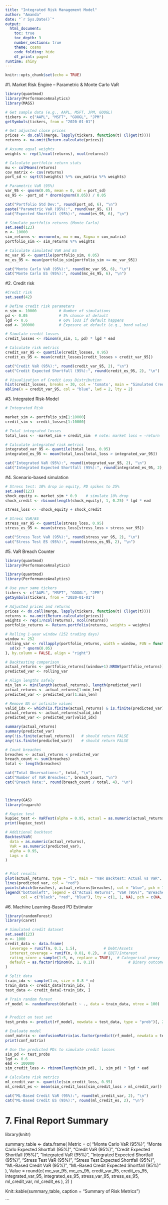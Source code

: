 ```yaml
---
title: "Integrated Risk Management Model"
author: "Amanda"
date: "`r Sys.Date()`"
output:
  html_document:
    toc: true
    toc_depth: 3
    number_sections: true
    theme: cosmo
    code_folding: hide
    df_print: paged
runtime: shiny
---
```


```r
knitr::opts_chunk$set(echo = TRUE)

```
#1. Market Risk Engine – Parametric & Monte Carlo VaR
```r


library(quantmod)
library(PerformanceAnalytics)
library(MASS)

# Get sample data (e.g., AAPL, MSFT, JPM, GOOGL)
tickers <- c("AAPL", "MSFT", "GOOGL", "JPM")
getSymbols(tickers, from = "2020-01-01")

# Get adjusted close prices
prices <- do.call(merge, lapply(tickers, function(t) Cl(get(t))))
returns <- na.omit(Return.calculate(prices))

# Assume equal weights
weights <- rep(1/ncol(returns), ncol(returns))

# Calculate portfolio return stats
mu <- colMeans(returns)
cov_matrix <- cov(returns)
port_sd <- sqrt(t(weights) %*% cov_matrix %*% weights)

# Parametric VaR (95%)
var_95 <- qnorm(0.05, mean = 0, sd = port_sd)
es_95 <- -port_sd * dnorm(qnorm(0.05)) / 0.05

cat("Portfolio Std Dev:", round(port_sd, 6), "\n")
paste("Parametric VaR (95%):", round(var_95, 6))
cat("Expected Shortfall (95%):", round(es_95, 6), "\n")

# Simulate portfolio returns (Monte Carlo)
set.seed(123)
n <- 10000
sim_returns <- mvrnorm(n, mu = mu, Sigma = cov_matrix)
portfolio_sim <- sim_returns %*% weights

# Calculate simulated VaR and ES
mc_var_95 <- quantile(portfolio_sim, 0.05)
mc_es_95 <- mean(portfolio_sim[portfolio_sim <= mc_var_95])

cat("Monte Carlo VaR (95%):", round(mc_var_95, 6), "\n")
cat("Monte Carlo ES (95%):", round(mc_es_95, 6), "\n")

```
#2. Credit risk 
```r
#Credit risk 
set.seed(42)

# Define credit risk parameters
n_sim <- 10000          # Number of simulations
pd <- 0.05              # 5% chance of default
lgd <- 0.6              # 60% loss if default happens
ead <- 100000           # Exposure at default (e.g., bond value)

# Simulate credit losses
credit_losses <- rbinom(n_sim, 1, pd) * lgd * ead

# Calculate risk metrics
credit_var_95 <- quantile(credit_losses, 0.95)
credit_es_95 <- mean(credit_losses[credit_losses > credit_var_95])

cat("Credit VaR (95%):", round(credit_var_95, 2), "\n")
cat("Credit Expected Shortfall (95%):", round(credit_es_95, 2), "\n")

# Visualization of Credit Loss Distribution
hist(credit_losses, breaks = 30, col = 'tomato', main = "Simulated Credit Loss Distribution", xlab = "Loss Amount")
abline(v = credit_var_95, col = "blue", lwd = 2, lty = 2)


```
#3. Integrated Risk-Model
```r
# Integrated Risk

market_sim <- portfolio_sim[1:10000]
credit_sim <- credit_losses[1:10000]

# Total integrated losses
total_loss <- -market_sim + credit_sim  # note: market loss = -return

# Calculate integrated risk metrics
integrated_var_95 <- quantile(total_loss, 0.95)
integrated_es_95 <- mean(total_loss[total_loss > integrated_var_95])

cat("Integrated VaR (95%):", round(integrated_var_95, 2), "\n")
cat("Integrated Expected Shortfall (95%):", round(integrated_es_95, 2), "\n")

```
#4. Scenario-based simulation
```r
# Stress test: 10% drop in equity, PD spikes to 25%
set.seed(123)
shock_equity <- market_sim * 0.9    # simulate 10% drop
shock_credit <- rbinom(length(shock_equity), 1, 0.25) * lgd * ead

stress_loss <- -shock_equity + shock_credit

# Stress VaR/ES
stress_var_95 <- quantile(stress_loss, 0.95)
stress_es_95 <- mean(stress_loss[stress_loss > stress_var_95])

cat("Stress Test VaR (95%):", round(stress_var_95, 2), "\n")
cat("Stress Test ES (95%):", round(stress_es_95, 2), "\n")
```
#5. VaR Breach Counter
```r
library(quantmod)
library(PerformanceAnalytics)

library(quantmod)
library(PerformanceAnalytics)

# Use your same tickers
tickers <- c("AAPL", "MSFT", "GOOGL", "JPM")
getSymbols(tickers, from = "2020-01-01")

# Adjusted prices and returns
prices <- do.call(merge, lapply(tickers, function(t) Cl(get(t))))
returns <- na.omit(Return.calculate(prices))
weights <- rep(1/ncol(returns), ncol(returns))
portfolio_returns <- Return.portfolio(returns, weights = weights)

# Rolling 1-year window (252 trading days)
window <- 252
rolling_var <- rollapply(portfolio_returns, width = window, FUN = function(x) {
  sd(x) * qnorm(0.05)
}, by.column = FALSE, align = "right")

# Backtesting comparison
actual_returns <- portfolio_returns[(window+1):NROW(portfolio_returns)]
predicted_var <- rolling_var

# Align lengths safely
min_len <- min(length(actual_returns), length(predicted_var))
actual_returns <- actual_returns[1:min_len]
predicted_var <- predicted_var[1:min_len]

# Remove NA or infinite values
valid_idx <- which(is.finite(actual_returns) & is.finite(predicted_var))
actual_returns <- actual_returns[valid_idx]
predicted_var <- predicted_var[valid_idx]

summary(actual_returns)
summary(predicted_var)
any(!is.finite(actual_returns))   # should return FALSE
any(!is.finite(predicted_var))    # should return FALSE

# Count breaches
breaches <- actual_returns < predicted_var
breach_count <- sum(breaches)
total <- length(breaches)

cat("Total Observations:", total, "\n")
cat("Number of VaR Breaches:", breach_count, "\n")
cat("Breach Rate:", round(breach_count / total, 4), "\n")



library(GAS)
library(rugarch)

# Kupiec test
kupiec_test <- VaRTest(alpha = 0.95, actual = as.numeric(actual_returns), VaR = as.numeric(predicted_var))
print(kupiec_test)

# Additional backtest
BacktestVaR(
  data = as.numeric(actual_returns), 
  VaR = as.numeric(predicted_var), 
  alpha = 0.95, 
  Lags = 4
)


# Plot results
plot(actual_returns, type = "l", main = "VaR Backtest: Actual vs VaR", col = "black")
lines(predicted_var, col = "red")
points(which(breaches), actual_returns[breaches], col = "blue", pch = 16)
legend("bottomleft", legend = c("Actual Returns", "VaR (95%)", "Breaches"), 
       col = c("black", "red", "blue"), lty = c(1, 1, NA), pch = c(NA, NA, 16))


```
#6. Machine Learning-Based PD Estimator
```r
library(randomForest)
library(caret)

# Simulated credit dataset
set.seed(123)
n <- 1000
credit_data <- data.frame(
  leverage = runif(n, 0.1, 1.5),            # Debt/Assets
  interest_coverage = runif(n, 0.01, 0.2),  # EBIT/Interest
  rating_score = sample(1:5, n, replace = TRUE),  # Categorical proxy
  default = as.factor(rbinom(n, 1, 0.1))               # Binary outcome
)

# Split data
train_idx <- sample(1:n, size = 0.8 * n)
train_data <- credit_data[train_idx, ]
test_data <- credit_data[-train_idx, ]

# Train random forest
rf_model <- randomForest(default ~ ., data = train_data, ntree = 100)


# Predict on test set
test_probs <- predict(rf_model, newdata = test_data, type = "prob")[, 2]

# Evaluate model
conf_matrix <- confusionMatrix(as.factor(predict(rf_model, newdata = test_data)), as.factor(test_data$default))
print(conf_matrix)

```

```r
# Use the predicted PDs to simulate credit losses
sim_pd <- test_probs
lgd <- 0.6
ead <- 100000
sim_credit_loss <- rbinom(length(sim_pd), 1, sim_pd) * lgd * ead

# Calculate risk metrics
ml_credit_var <- quantile(sim_credit_loss, 0.95)
ml_credit_es <- mean(sim_credit_loss[sim_credit_loss > ml_credit_var])

cat("ML-Based Credit VaR (95%):", round(ml_credit_var, 2), "\n")
cat("ML-Based Credit ES (95%):", round(ml_credit_es, 2), "\n")

```


# 7. Final Report Summary

library(knitr)

summary_table <- data.frame(
  Metric = c(
    "Monte Carlo VaR (95%)",
    "Monte Carlo Expected Shortfall (95%)",
    "Credit VaR (95%)",
    "Credit Expected Shortfall (95%)",
    "Integrated VaR (95%)",
    "Integrated Expected Shortfall (95%)",
    "Stress Test VaR (95%)",
    "Stress Test Expected Shortfall (95%)",
    "ML-Based Credit VaR (95%)",
    "ML-Based Credit Expected Shortfall (95%)"
  ),
  Value = round(c(
    mc_var_95, mc_es_95,
    credit_var_95, credit_es_95,
    integrated_var_95, integrated_es_95,
    stress_var_95, stress_es_95,
    ml_credit_var, ml_credit_es
  ), 2)
)

Knit::kable(summary_table, caption = "Summary of Risk Metrics")

```
